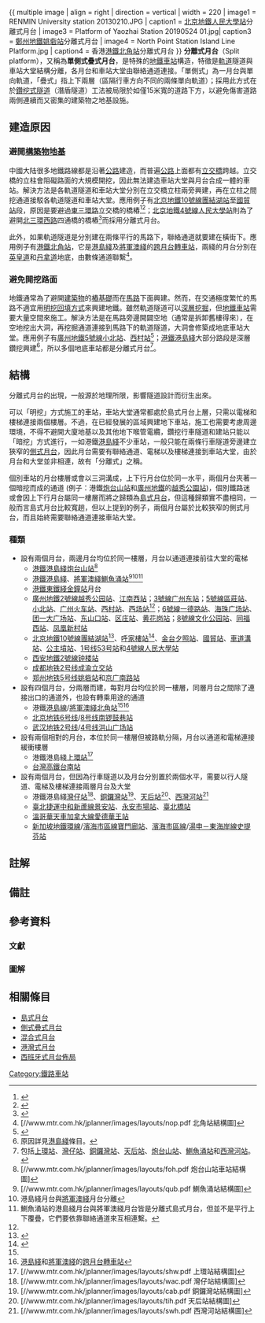 {{NoteTA
|1=zh-hans:站厅; zh-hant:車站大堂;
|2=zh-hans:站台; zh-hant:月台;
|3=zh-hk:着; zh-tw:著; zh-hans: 着;
|4=zh-hk:地底; zh-hans: 地下;
}}
{{globalize}}
{{ multiple image | align = right | direction = vertical | width = 220
| image1 = RENMIN University station 20130210.JPG | caption1 = [[北京地鐵|北京地鐵]][[人民大學站|人民大學站]]分離式月台
| image3 = Platform of Yaozhai Station 20190524 01.jpg| caption3 = [[鄭州地鐵|鄭州地鐵]][[姚砦站|姚砦站]]分離式月台
| image4 = North Point Station Island Line Platform.jpg | caption4 = 香港[[港鐵|港鐵]][[北角站|北角站]]分離式月台
}}
'''分離式月台'''（Split platform），又稱為'''單側式疊式月台'''，是特殊的[[地鐵車站|地鐵車站]]構造，特徵是[[鐵路軌道|軌道]]隧道與車站大堂結構分離，各月台和車站大堂由聯絡通道連接。「單側式」為一月台與單向軌道，「疊式」指上下兩層（區隔行車方向不同的兩條單向軌道）；採用此方式在於[[鑽挖式隧道|鑽挖式隧道]]（潛盾隧道）工法被局限於如僅15米寬的道路下方，以避免傷害道路兩側連續而又密集的建築物之地基設施。

==建造原因==
===避開[[構築物|構築物]][[地基|地基]]===
中國大陆很多地鐵路線都是沿著[[公路|公路]]建造，而普遍[[公路|公路]]上面都有[[立交橋|立交橋]]跨越。立交橋的立柱會阻礙路面的大規模開挖，因此無法建造車站大堂與月台合成一體的車站。解決方法是各軌道隧道和車站大堂分別在立交橋立柱兩旁興建，再在立柱之間挖通道接駁各軌道隧道和車站大堂。應用例子有[[北京地鐵10號線|北京地鐵10號線]][[團結湖站|團結湖站]]至[[国贸站_(北京市)|國貿站]]段，原因是要避過[[北京三環路|東三環路]]立交橋的橋樁<ref group="參">{{cite journal
 | language = zh-cn
 | author = 许俊峰
 | title = 分离岛式地铁车站建筑设计分析
 | journal = 隧道建设
 | volume = 29
 | issue = 3
 | pages = 290-293
 | url = http://www.suidaojs.com/CN/article/downloadArticleFile.do?attachType=PDF&id=8493
 | format = PDF
 | accessdate = November 22, 2011
 | date = June 2009
 | archive-date = 2016-03-04
 | archive-url = https://web.archive.org/web/20160304234536/http://www.suidaojs.com/CN/article/downloadArticleFile.do?attachType=PDF&id=8493
 | dead-url = no
 }}</ref><ref group="參">{{cite web|language=zh-cn|url=http://www.studa.net/Constructs/081217/14294118.html|title=分离岛式地铁车站群洞效应分析与施工优化|accessdate=November 22, 2011|author=吕波|deadurl=yes|archiveurl=https://web.archive.org/web/20140104211124/http://www.studa.net/Constructs/081217/14294118.html|archivedate=2014年1月4日}}</ref>；[[北京地鐵4號線|北京地鐵4號線]][[人民大學站|人民大學站]]則為了避開[[北京三環路|北三環西路]]四通橋的橋樁<ref group="圖">{{Cite web |url=http://www.mtr.bj.cn/line_pic/line_008.jpg |title=人民大學站街道圖 |accessdate=2011-11-26 |archive-date=2019-07-29 |archive-url=https://web.archive.org/web/20190729063328/http://www.mtr.bj.cn/line_pic/line_008.jpg |dead-url=no }}</ref>而採用分離式月台。</p><p>此外，如果軌道隧道是分別建在兩條平行的馬路下，聯絡通道就要建在橫街下。應用例子有[[港鐵|港鐵]][[北角站|北角站]]，它是[[港島綫|港島綫]]及[[將軍澳綫|將軍澳綫]]的[[跨月台轉車站|跨月台轉車站]]，兩綫的月台分別在[[英皇道|英皇道]]和[[丹拿道|丹拿道]]地底，由數條通道聯繫<ref name="north_point" group="圖">[//www.mtr.com.hk/jplanner/images/layouts/nop.pdf 北角站結構圖]</ref>。

===避免開挖路面===
地鐵通常為了避開[[建築物|建築物]]的[[樁基礎|樁基礎]]而在[[馬路|馬路]]下面興建。然而，在交通極度繁忙的馬路不適宜用[[明挖回填式隧道|明挖回填方式]]來興建地鐵。雖然軌道隧道可以[[鑽挖式隧道|深層挖掘]]，但[[地鐵車站|地鐵車站]]需要大量空間來施工。解決方法是在馬路旁邊開闢空地（通常是拆卸舊樓得來），在空地挖出大洞，再挖掘通道連接到馬路下的軌道隧道，大洞會修築成地底車站大堂。應用例子有[[廣州地鐵5號線|廣州地鐵5號線]][[小北站_(广州)|小北站]]、[[西村站_(广州)|西村站]]<ref name="Line-5-Guangzhou-Metro" group="參">{{cite journal
 | language = zh-cn
 | author = 张喜正
 | coauthors = 漆文年
 | title = 新型地铁车站形式的探讨
 | journal = 都市快轨交通
 | volume = 18
 | issue = 4
 | pages = 126-130
 | url = http://202.199.137.66/xinxizixun/tczj-gdjt/yanjiu/2-20.pdf
 | format = PDF
 | accessdate = November 22, 2011
 | date = August 2005
 }}{{Dead link}}</ref>；[[港鐵|港鐵]][[港島綫|港島綫]]大部分路段是深層鑽挖興建<ref group="註">原因詳見[[港島綫#特點|港島綫]]條目。</ref>，所以多個地底車站都是分離式月台<ref group="註">包括[[上環站|上環站]]、[[灣仔站|灣仔站]]、[[銅鑼灣站|銅鑼灣站]]、[[天后站|天后站]]、[[炮台山站|炮台山站]]、[[鰂魚涌站|鰂魚涌站]]和[[西灣河站|西灣河站]]。</ref>。

==結構==
分離式月台的出現，一般源於地理所限，影響隧道設計而衍生出來。

可以「明挖」方式施工的車站，車站大堂通常都處於島式月台上層，只需以電梯和樓梯連接兩個樓層。不過，在已經發展的區域興建地下車站，施工也需要考慮周邊環境，不得不避開大廈地基以及其他地下喉管電纜，鑽挖行車隧道和建站只能以「暗挖」方式進行，一如港鐵[[港島綫|港島綫]]不少車站，一般只能在兩條行車隧道旁邊建立狹窄的[[側式月台|側式月台]]，因此月台需要有聯絡通道、電梯以及樓梯連接到車站大堂，由於月台和大堂並非相連，故有「分離式」之稱。

個別車站的月台樓層或會以三洞溝成，上下行月台位於同一水平，兩個月台夾著一個暗挖而成的通道 (例子：港鐵[[炮台山站|炮台山站]]和[[廣州地鐵|廣州地鐵]]的[[越秀公園站|越秀公園站]])，個別鐵路迷或會因上下行月台屬同一樓層而將之歸類為[[島式月台|島式月台]]，但這種歸類實不盡相同，一般而言島式月台比較寬趟，但以上提到的例子，兩個月台屬於比較狹窄的側式月台，而且始終需要聯絡通道連接車站大堂。

===種類===
*設有兩個月台，兩邊月台均位於同一樓層，月台以通道連接前往大堂的電梯
**[[港鐵|港鐵]][[港島綫|港島綫]][[炮台山站|炮台山站]]<ref group="圖">[//www.mtr.com.hk/jplanner/images/layouts/foh.pdf 炮台山站車站結構圖]</ref>
**[[港鐵|港鐵]][[港島綫|港島綫]]、[[將軍澳綫|將軍澳綫]][[鰂魚涌站|鰂魚涌站]]<ref group="圖">[//www.mtr.com.hk/jplanner/images/layouts/qub.pdf 鰂魚涌站結構圖]</ref><ref>港島綫月台與[[將軍澳綫|將軍澳綫]]月台分離</ref><ref group="註">鰂魚涌站的港島綫月台與將軍澳綫月台皆是分離式島式月台，但並不是平行上下覆疊，它們要依靠聯絡通道來互相連繫。</ref>
**[[港鐵|港鐵]][[東鐵綫|東鐵綫]][[金鐘站|金鐘站]]月台
**[[廣州地鐵|廣州地鐵]][[廣州地鐵2號線|2號線]][[越秀公园站|越秀公园站]]、[[江南西站|江南西站]]；[[廣州地鐵3號線|3號線]][[广州东站_(地铁)|广州东站]]；[[廣州地鐵5號線|5號線]][[區莊站|區莊站]]、[[小北站_(廣州)|小北站]]、[[广州火车站_(地铁)|广州火车站]]、[[西村站_(广州)|西村站]]、[[西场站|西场站]]<ref name="Line-5-Guangzhou-Metro" group="參"/>；[[廣州地鐵6號線|6號線]][[一德路站|一德路站]]、[[海珠广场站|海珠广场站]]、[[团一大广场站|团一大广场站]]、[[东山口站|东山口站]]、[[区庄站|区庄站]]、[[黄花岗站|黄花岗站]]；[[廣州地鐵8號線|8號線]][[文化公园站_(广州)|文化公园站]]、[[同福西站|同福西站]]、[[凤凰新村站|凤凰新村站]]
**[[北京地鐵|北京地鐵]][[北京地鐵10號線|10號線]][[團結湖站|團結湖站]]<ref group="圖">{{Cite web |url=http://www.beijing.cn/rcpage/photoview.html#ditie/images/img1220949754538_big.JPG |title=團結湖站結構圖 |accessdate=2011-11-26 |archive-date=2011-11-30 |archive-url=https://web.archive.org/web/20111130033408/http://www.beijing.cn/rcpage/photoview.html#ditie/images/img1220949754538_big.JPG |dead-url=no }}</ref>、[[呼家樓站|呼家樓站]]<ref group="圖">{{Cite web |url=http://www.beijing.cn/rcpage/photoview.html#ditie/images/img1220950377084_big.JPG |title=呼家樓站結構圖 |accessdate=2011-11-26 |archive-date=2011-11-30 |archive-url=https://web.archive.org/web/20111130033408/http://www.beijing.cn/rcpage/photoview.html#ditie/images/img1220950377084_big.JPG |dead-url=no }}</ref>、[[金台夕照站|金台夕照站]]、[[国贸站_(北京市)|國貿站]]、[[車道溝站|車道溝站]]、[[公主墳站|公主墳站]]、[[北京地铁1号线|1号线]][[53号站|53号站]]和[[北京地鐵4號線|4號線]][[人民大學站|人民大學站]]
**[[西安地鐵2號線|西安地鐵2號線]][[鐘樓站_(西安市)|钟楼站]]
**[[成都地铁2号线|成都地铁2号线]][[成渝立交站|成渝立交站]]
**[[郑州地铁|郑州地铁]][[郑州地铁5号线|5号线]][[姚砦站|姚砦站]]和[[京广南路站|京广南路站]]
*設有四個月台，分兩層而建，每對月台均位於同一樓層，同層月台之間除了連接出口的通道外，也設有轉乘用途的通道
**港鐵[[港島線|港島線]]/[[將軍澳綫|將軍澳綫]][[北角站|北角站]]<ref name="north_point" group="圖"/><ref>[[港島綫|港島綫]]和[[將軍澳綫|將軍澳綫]]的[[跨月台轉車站|跨月台轉車站]]</ref>
**[[北京地铁|北京地铁]][[北京地鐵6號線|6号线]]/[[北京地鐵8號線|8号线]][[南锣鼓巷站|南锣鼓巷站]]
**[[武汉地铁|武汉地铁]][[武汉地铁2号线|2号线]]/[[武汉地铁4号线|4号线]][[洪山广场站|洪山广场站]]
*設有兩個相對的月台，本位於同一樓層但被路軌分隔，月台以通道和電梯連接緩衝樓層
**港鐵港島綫[[上環站|上環站]]<ref group="圖">[//www.mtr.com.hk/jplanner/images/layouts/shw.pdf 上環站結構圖]</ref>
**[[台灣高鐵|台灣高鐵]][[高鐵台南站|台南站]]
*設有兩個月台，但因為行車隧道以及月台分別置於兩個水平，需要以行人隧道、電梯及樓梯連接兩層月台及大堂
**港鐵港島綫[[灣仔站|灣仔站]]<ref group="圖">[//www.mtr.com.hk/jplanner/images/layouts/wac.pdf 灣仔站結構圖]</ref>、[[銅鑼灣站|銅鑼灣站]]<ref group="圖">[//www.mtr.com.hk/jplanner/images/layouts/cab.pdf 銅鑼灣站結構圖]</ref>、[[天后站|天后站]]<ref group="圖">[//www.mtr.com.hk/jplanner/images/layouts/tih.pdf 天后站結構圖]</ref>、[[西灣河站|西灣河站]]<ref group="圖">[//www.mtr.com.hk/jplanner/images/layouts/swh.pdf 西灣河站結構圖]</ref>
**[[臺北捷運|臺北捷運]][[中和新蘆線|中和新蘆線]][[景安站|景安站]]、[[永安市場站|永安市場站]]、[[臺北橋站|臺北橋站]]
**[[溫哥華天車|溫哥華天車]][[加拿大線|加拿大線]][[愛德華王站|愛德華王站]]
**[[新加坡地鐵|新加坡地鐵]][[新加坡地鐵環線|環線]]/[[新加坡地鐵濱海市區線|濱海市區線]][[寶門廊站|寶門廊站]]、[[新加坡地鐵濱海市區線|濱海市區線]]/[[新加坡地鐵湯申－東海岸線|湯申－東海岸線]][[史蒂芬地鐵站|史提芬站]]

==註解==
{{Reflist}}

==備註==
<references group="註"/>
==參考資料==
===文獻===
<references group="參"/>
===圖解===
<references group="圖"/>

== 相關條目 ==
* [[島式月台|島式月台]]
* [[側式疊式月台|側式疊式月台]]
* [[混合式月台|混合式月台]]
* [[港灣式月台|港灣式月台]]
* [[西班牙式月台佈局|西班牙式月台佈局]]

{{Railway track layouts}}

[[Category:鐵路車站|Category:鐵路車站]]